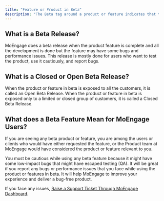 ---
title: "Feature or Product in Beta"
description: "The Beta tag around a product or feature indicates that the respective product or feature is not released to the public, but is an open or closed beta release."
---

## What is a Beta Release?

MoEngage does a beta release when the product feature is complete and all the development is done but the feature may have some bugs and performance issues. This release is mostly done for users who want to test the product, use it cautiously, and report bugs.

## What is a Closed or Open Beta Release?

When the product or feature in beta is exposed to all the customers, it is called an Open Beta Release. When the product or feature in beta is exposed only to a limited or closed group of customers, it is called a Closed Beta Release.

## What does a Beta Feature Mean for MoEngage Users?

If you are seeing any beta product or feature, you are among the users or clients who would have either requested the feature, or the Product team at MoEngage would have considered the product or feature relevant to you.

You must be cautious while using any beta feature because it might have some low-impact bugs that might have escaped testing (QA). It will be great if you report any bugs or performance issues that you face while using the product or features in beta. It will help MoEngage to improve your experience and deliver a bug-free product.

If you face any issues, [Raise a Support Ticket Through MoEngage Dashboard](https://help.moengage.com/hc/en-us/articles/19708702327572).